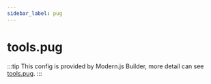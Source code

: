 ```yaml
---
sidebar_label: pug
---
```


# tools.pug

:::tip
This config is provided by Modern.js Builder, more detail can see [tools.pug](https://modernjs.dev/builder/en/api/config-tools.html#toolspug).
:::


<Main />
